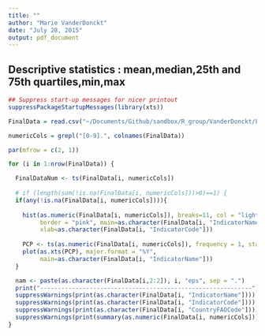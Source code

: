 ```yaml
---
title: ""
author: "Marie VanderDonckt"
date: "July 28, 2015"
output: pdf_document
---
```


## Descriptive statistics : mean,median,25th and 75th quartiles,min,max

```r
## Suppress start-up messages for nicer printout
suppressPackageStartupMessages(library(xts))

FinalData = read.csv("~/Documents/Github/sandbox/R_group/VanderDonckt/FinalDataStructure.csv")

numericCols = grepl("[0-9].", colnames(FinalData))

par(mfrow = c(2, 1))

for (i in 1:nrow(FinalData)) {

  FinalDataNum <- ts(FinalData[i, numericCols])
  
  # if (length(sum(!is.na(FinalData[i, numericCols]))>0)==1) {
  if(any(!is.na(FinalData[i, numericCols]))){
  
    hist(as.numeric(FinalData[i, numericCols]), breaks=11, col = "lightblue",
         border = "pink", main=as.character(FinalData[i, "IndicatorName"]),
         xlab=as.character(FinalData[i, "IndicatorCode"])) 
    
    PCP <- ts(as.numeric(FinalData[i, numericCols]), frequency = 1, start = 1970)
    plot(as.xts(PCP), major.format = "%Y",
         main=as.character(FinalData[i, "IndicatorName"]))
  }

  nam <- paste(as.character(FinalData[i,2:2]), i, "eps", sep = ".")
  print("------------------------------------------------------------")
  suppressWarnings(print(as.character(FinalData[i, "IndicatorName"]))) 
  suppressWarnings(print(as.character(FinalData[i, "IndicatorCode"])))
  suppressWarnings(print(as.character(FinalData[i, "CountryFAOCode"])))
  suppressWarnings(print(summary(as.numeric(FinalData[i, numericCols]))))
}

```
